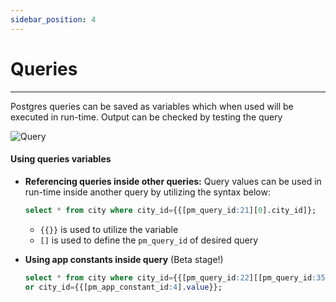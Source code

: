 ```yaml
---
sidebar_position: 4
---
```

# Queries
-------------------------
Postgres queries can be saved as variables which when used will be executed in run-time. Output can be checked by testing the query

![Query](/img/query.png)

#### **Using queries variables**

- **Referencing queries inside other queries:** Query values can be used in run-time inside another query by utilizing the syntax below:
  ```sql
  select * from city where city_id={{[pm_query_id:21][0].city_id]};
  ```
    - `{{}}` is used to utilize the variable
    - `[]` is used to define the `pm_query_id` of desired query
      
- **Using app constants inside query** (Beta stage!)
  ```sql
  select * from city where city_id={{[pm_query_id:22][[pm_query_id:35][0].city_id].city_id}}
  or city_id={{[pm_app_constant_id:4].value}};
  ```